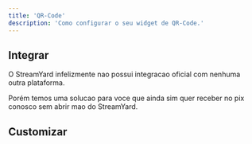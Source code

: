 ```yaml
---
title: 'QR-Code'
description: 'Como configurar o seu widget de QR-Code.'
---
```


## Integrar

<AccordionGroup>
  <Accordion title="OBS">
   

  </Accordion>

  <Accordion title="StreamElements">
   

  </Accordion>

 <Accordion title="StreamLabs">
   

  </Accordion>
  <Accordion title="StreamYard">
   O StreamYard infelizmente nao possui integracao oficial com nenhuma outra plataforma. 
   
   Porém temos uma solucao para voce que ainda sim quer receber no pix conosco sem abrir mao do StreamYard.

  </Accordion>
  <Accordion title="Outros">
   

  </Accordion>
</AccordionGroup>

## Customizar
